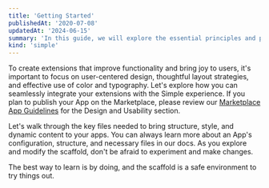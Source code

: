 ```yaml
---
title: 'Getting Started'
publishedAt: '2020-07-08'
updatedAt: '2024-06-15'
summary: 'In this guide, we will explore the essential principles and practical tips to ensure that your Simple extensions engage users and integrate seamlessly with our ecosystem.'
kind: 'simple'
---
```


To create extensions that improve functionality and bring joy to users, it's important to focus on user-centered design, thoughtful layout strategies, and effective use of color and typography. Let's explore how you can seamlessly integrate your extensions with the Simple experience. If you plan to publish your App on the Marketplace, please review our [Marketplace App Guidelines](#0) for the Design and Usability section.

Let's walk through the key files needed to bring structure, style, and dynamic content to your apps. You can always learn more about an App's configuration, structure, and necessary files in our docs. As you explore and modify the scaffold, don't be afraid to experiment and make changes.

The best way to learn is by doing, and the scaffold is a safe environment to try things out.
